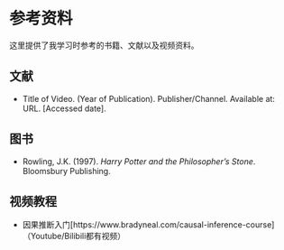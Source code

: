 # 参考资料

这里提供了我学习时参考的书籍、文献以及视频资料。

## 文献

- Title of Video. (Year of Publication). Publisher/Channel. Available at: URL. [Accessed date].

## 图书

- Rowling, J.K. (1997). *Harry Potter and the Philosopher's Stone*. Bloomsbury Publishing.

## 视频教程

- 因果推断入门[https://www.bradyneal.com/causal-inference-course]（Youtube/Bilibili都有视频）